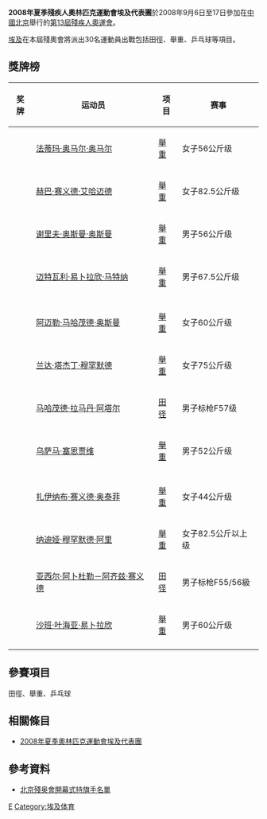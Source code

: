 {{Infobox Country Paralympics
|NPC= EGY
|games= 2008年夏季
|competitors=30
|sports=7
|flagbearer=
|gold=4
|silver=4
|bronze=4
|total=12
|rank=29
|officials=
}}

'''2008年夏季殘疾人奧林匹克運動會埃及代表團'''於2008年9月6日至17日參加在[[中國北京|中國北京]]舉行的[[2008年夏季殘奧會|第13屆殘疾人奧運會]]。

[[埃及|埃及]]在本屆殘奧會將派出30名運動員出戰包括田徑、舉重、乒乓球等項目。

== 獎牌榜 ==
{| class="wikitable sortable" style="font-size:88%"
|-bgcolor=#efefef
! 奖牌
! 运动员
! 项目
! 赛事
|-
| {{gold medal}} || [[法蒂玛·奥马尔·奥马尔|法蒂玛·奥马尔·奥马尔]] || [[2008年夏季殘奧會舉重比賽|舉重]] || 女子56公斤级
|-
| {{gold medal}} || [[赫巴·赛义德·艾哈迈德|赫巴·赛义德·艾哈迈德]] || [[2008年夏季殘奧會舉重比賽|舉重]] || 女子82.5公斤级
|-
| {{gold medal}} || [[谢里夫·奥斯曼·奥斯曼|谢里夫·奥斯曼·奥斯曼]] || [[2008年夏季殘奧會舉重比賽|舉重]] || 男子56公斤级
|-
| {{gold medal}} || [[迈特瓦利·易卜拉欣·马特纳|迈特瓦利·易卜拉欣·马特纳]] || [[2008年夏季殘奧會舉重比賽|舉重]] || 男子67.5公斤级
|-

|-
| {{silver medal}} || [[阿迈勒·马哈茂德·奥斯曼|阿迈勒·马哈茂德·奥斯曼]] || [[2008年夏季殘奧會舉重比賽|舉重]] || 女子60公斤级
|-
| {{silver medal}} || [[兰达·塔杰丁·穆罕默德|兰达·塔杰丁·穆罕默德]] || [[2008年夏季殘奧會舉重比賽|舉重]] || 女子75公斤级
|-
| {{silver medal}} || [[马哈茂德·拉马丹·阿塔尔|马哈茂德·拉马丹·阿塔尔]] || [[2008年夏季殘奧會田径比賽|田径]] || 男子标枪F57级 
|-
| {{silver medal}} || [[乌萨马·塞恩贾维|乌萨马·塞恩贾维]] || [[2008年夏季殘奧會舉重比賽|舉重]] || 男子52公斤级
|-

|-
| {{bronze medal}} || [[扎伊纳布·赛义德·奥泰菲|扎伊纳布·赛义德·奥泰菲]] || [[2008年夏季殘奧會舉重比賽|舉重]] || 女子44公斤级
|-
| {{bronze medal}} || [[纳迪娅·穆罕默德·阿里|纳迪娅·穆罕默德·阿里]] || [[2008年夏季殘奧會舉重比賽|舉重]] || 女子82.5公斤以上级
|-
| {{bronze medal}} || [[亚西尔·阿卜杜勒－阿齐兹·赛义德|亚西尔·阿卜杜勒－阿齐兹·赛义德]] || [[2008年夏季殘奧會田径比賽|田径]] || 男子标枪F55/56級
|-
| {{bronze medal}} || [[沙班·叶海亚·易卜拉欣|沙班·叶海亚·易卜拉欣]] || [[2008年夏季殘奧會舉重比賽|舉重]] || 男子60公斤级
|-

|}

== 參賽項目 ==
田徑、舉重、乒乓球

== 相關條目 ==
*[[2008年夏季奧林匹克運動會埃及代表團|2008年夏季奧林匹克運動會埃及代表團]]

== 參考資料 ==
*[https://web.archive.org/web/20080909184931/http://www.paralympic.org/release/Main_Sections_Menu/News/Press_Releases/Flagbearers_List_Opening_Ceremony_Final_5_Sept1.pdf 北京殘奥會開幕式持旗手名單]

{{2008年夏季殘疾人奧林匹克運動會代表團}}

[[Category:2008年夏季殘疾人奧林匹克運動會代表團|E]]
[[Category:埃及体育|Category:埃及体育]]